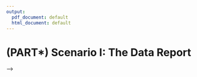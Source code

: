 ```yaml
---
output:
  pdf_document: default
  html_document: default
---
```

# (PART\*) Scenario I: The Data Report{-} 

<!-- # Tools for Working with Data -->

<!-- This week we will get to know the basic tools we need.  -->


<!-- ## What Is In a Data Spreadsheet? -->

<!-- When we work with data, the first step is *always* to get an overview of the data---be it in academia, for a company or in government. The whole first part of this module is dedicated to teaching you how to understand your data in a quick and efficient way. -->

<!-- We will learn a couple of important things. -->

<!-- * How to access data. -->
<!-- * How to get a quick overview over the data. -->
<!-- * How to describe data and extract their core characteristics. -->
<!-- * How to communicate and visualise results. -->
<!-- * How to manage everything efficiently. -->

<!-- To give you an idea how and why even these basic skills matter in real life, I talked to Dr Sebastian Sternberg. He has a degree in politics and works as a data scientist with KPMG at the moment. In the interview, he was so kind to offer us insights into how he is working with data and how relevant data reports are in his daily work. -->

<!-- ```{r, eval=knitr::is_html_output(excludes = "epub"), results = 'asis', echo = F} -->
<!-- cat( -->
<!-- '<iframe width="560" height="315" src="https://www.youtube.com/embed/F9xPdKFs3co" frameborder="0" allow="accelerometer; autoplay; clipboard-write; encrypted-media; gyroscope; picture-in-picture" allowfullscreen></iframe>' -->
<!-- ) -->
<!-- ``` -->



<!-- ## Key Concepts -->

<!-- Let as begin with some key definitions. -->

<!-- ### What is a Statistic? -->

<!-- **Statistics summarise large amounts of numerical data.** Statistics are really useful if one wants to get a good overview over data.  -->

<!-- **A statistic is a characteristic of a sample.** Imagine we make a number of observations and put in numbers what we see. When we calculate a statistic on this data, the statistic is able to describe the sample we collected. If we collect a different sample, the statistic is very likely to have slightly different values. -->


<!-- **The goal of statistical methods is to make inference about a population based on information from a sample of that population.** Often, we might be interested in more than just the data at hand. By drawing a sample, we hope to generalise beyond our sample and learn something about the the overall population. For example, by asking a few hundred Welsh voters about their voting intentions we aim at saying something about the voting intention of *all* voters in Wales. -->

<!-- **To estimate parameters, we use statistical methods.** Estimating a parameter means that you need to be able to say something about a certain parameter on the basis of a couple of data points that you collected. We will be learning how to use the correct statistics to infer what we believe is the most likely value for a certain parameter. In the voting example, we might be interested to understand what share of voters who would cast their vote for *Plaid Cymru* for example.  -->

<!-- **Statistics can separate the probable from the possible.** When we collect data, the data can have a range of different values. Of course, not all possible data points are equally likely. The beauty of statistics is that they can be used to tell us which values we can expect to see more often and which ones least often. For example, voters might be able to cast their vote for a whole range of parties---e.g. *Labour*, *Conservatives*, *Plaid Cymru* or the *Welsh Nation Party*. However, voting for these parties is not necessarily equally likely. It is reasonable to expect that, say, the *Conservatives* will receive more votes than the *Welsh Nation Party*.  -->



<!-- ### Some More Definitions -->

<!-- Some more definitions that a really useful for our module. It would not hurt if you could learn them by heart. -->

<!-- **Population:** The full set of cases about which we want to generalise. -->

<!-- **Sample:** A subset of the population. -->

<!-- **Variable:** Logical set of attributes (characteristics) of an object (person, thing, etc.) that can vary across a range. -->

<!-- **Parameter:** A characteristic of a population; usually unknown. -->

<!-- **Descriptive Statistics:** Statistics that summarise the distribution of the values of variables in a sample. -->

<!-- **Inferential Statistics:** The use of statistics to make inferences about a larger population based on data collected from a sample. -->



<!-- ### Types of Data -->

<!-- Levels    | Example from our Survey       | Real World Example        | Measurement             | Possible Operations -->
<!-- ----------|-------------------------------|---------------------------|-------------------------|------------ -->
<!-- Nominal   | Tea or coffee?                | Gender, religion          | Categories              | Frequencies -->
<!-- Ordinal   | Do you like summer?           | Social class, attitudes   | Categories and ranking  | Frequencies and ranking -->
<!-- Interval  | How many hours do you study?  | Age, income               | All above and distance  | All above and addition and subtraction -->


<!-- <!-- ### Data in Action --> -->

<!-- Remember that you were filling out the survey just before term? Let us go and take a look at some examples of your data to better understand the different types of data that are out there. -->

<!-- #### Nominal Data {-} -->
<!-- What do you prefer to drink in the morning? The variable encodes three different answer categories. These categories cannot be ranked, obviously. These are your responses: -->
<!-- ```{r echo = FALSE} -->
<!-- par(mar = c(4,4,1,1)) -->
<!-- barplot(table(breakfast) -->
<!--         , ylab = "Frequency" -->
<!--         , col = cardiffgrey -->
<!--         , las = 1 -->
<!--         , border = NA) -->
<!-- ``` -->


<!-- #### Ordinal Data {-} -->
<!-- How much do you like summer? You were given a scale that ranged from 1 to 5. The answers to this question can be ranked. However, it is not necessarily true that the distances between the answer categories is always the same. Now look at your responses: [Here comes the sun!](https://www.youtube.com/watch?v=dXf1nUVdVuM) -->

<!-- ```{r echo = FALSE} -->
<!-- ordtable <- cbind(table(summer), prop.table(table(summer))) -->
<!-- tsummer <- rbind(ordtable) -->
<!-- rownames(tsummer) <- c(4,"Highest") -->

<!-- par(mar = c(4,4,1,1)) -->
<!-- barplot(tsummer[,1] -->
<!-- 			, las = 1 -->
<!-- 			, col = cardiffred -->
<!-- 			, horiz = TRUE -->
<!-- 			, xlab = "Frequency"			 -->
<!-- 			, border = NA) -->

<!-- ``` -->

<!-- #### Interval Data {-} -->

<!-- Finally, let us consider some interval data. How many hours do you study per week? This data provides full hours. The data is discrete, its values can be ranked, and the distance between any two neighbouring categories is always the same. -->


<!-- ```{r echo = FALSE} -->
<!-- ordtable <- cbind(table(summer), prop.table(table(summer))) -->
<!-- tsummer <- rbind(ordtable) -->
<!-- rownames(tsummer) <- c(4,"Highest") -->

<!-- par(mar = c(4,1,1,1)) -->
<!-- stripchart(na.omit(studyperweek) -->
<!-- 			, method = "stack" -->
<!-- 			, pch = 16 -->
<!-- 			, xlab = "Hours Per Week"			 -->
<!-- 			, col = cardiffgrey -->
<!-- 			, cex = 2.5 -->
<!-- 			, ylim = c(.9, 1.5) -->
<!-- 			, xlim = c(0,20) -->
<!-- 			, frame.plot = FALSE) -->

<!-- ``` -->





<!-- ## Meet: R  -->

<!-- Now that we have a bit of an overview how data can look like, let us take a look at the main tool that we will use to manage, analyse and visualise data. We will use a programming language for this module that is called R. It is free and open source, so you can install it easily on your computers. It is also very powerful which means that all the effort that you are investing in these 10 weeks of the term to learn it will heavily pay-off when you are analysing data in the future---be it for research or in any other professional context. And 'paying-off' is meant quite literally here. R is a really valuable skill set to have on your CV and is certain to boost your employability quite a bit.  -->

<!-- If you want to know more about R, where its coming from and how it all developed, check the [Wikipedia Page](https://en.wikipedia.org/wiki/R_(programming_language)) as a start. Also, feel free to go wild on the [homepage of the R Project](https://www.r-project.org/) itself or in any other of your favourite corners of the internet. Beware: The rabbit hole is quite deep. #nerdalert  -->



<!-- ### Install R -->
<!-- Installing R is pretty straightforward: Go and visit the homepage of the [The Comprehensive R Archive Network](https://cran.r-project.org/) where you can find the latest version of R. At the top of the page, you can chose between your operating system: -->

<!-- ![](figures/install_R.png) -->

<!-- ### Install R Studio -->
<!-- Now that you have installed the programming language, let's go and get a nice interface that actually helps us get our work down. R-Studio is a programme that makes it much more easy to write and execute R code. Go and get the free [R-Studio desktop version](https://rstudio.com/products/rstudio/download/). Install the version that suits your operating system.  -->

<!-- *Nota bene: Make sure you first install R and then R-Studio.* -->

<!-- ### How to Work with R  -->

<!-- Here is a quick video in which I show you around. You can also take a look at Chapter 2 in @Fogarty2019 for a lot of helpful details. -->


<!-- ```{r, eval=knitr::is_html_output(excludes = "epub"), results = 'asis', echo = F} -->
<!-- cat( -->
<!-- '<iframe width="560" height="315" src="https://www.youtube.com/embed/wBBPncMbFF4" frameborder="0" allow="accelerometer; autoplay; clipboard-write; encrypted-media; gyroscope; picture-in-picture" allowfullscreen></iframe>' -->
<!-- ) -->
<!-- ``` -->




<!-- ### First Steps in R  -->
<!-- Now that you know how R-Studio looks like and how to use it, let's go and try it out. -->

<!-- As you saw, in the console tab you can run commands directly. But it is better practice to type them in an R script and send them. Every line of the text editor can be sent using Str + Enter in Windows and Cmd + Enter in MacOS. -->

<!-- #### Objects {-} -->

<!-- R can keep several objects in memory at the same time. To distinguish them, object have names. Objects are assigned with an arrow like this: `<-` -->

<!-- Let us assign some values to objects.  -->

<!-- ```{r} -->
<!-- a <- 5 -->
<!-- b <- 6 -->
<!-- c <- a * b -->
<!-- ``` -->

<!-- Objects can be called using their name. Here on this homepage, you will see a second grey block that will give you the output. If you type all up in R Studio, you will find all R related output in the console. -->

<!-- ```{r} -->
<!-- a -->
<!-- b -->
<!-- c -->
<!-- ``` -->

<!-- We can combine several values with the function `c()`. Functions are really useful. There are basically three elements to a function.  -->
<!--  * First of call, they have a name---here in this case it is the letter `c` which stands for *concatenate*.  -->
<!--  * Then, functions always need one more more inputs. A function receives its inputs in the brackets `()`.  -->
<!--  * If you call a function and provide it with its correct inputs, it will do *its thing* and return the output that you asked for.  -->

<!-- ```r{} -->
<!-- a <- c(1,2,3) -->
<!-- a -->
<!-- ``` -->
<!-- The object `a` is not a scalar any more. It is now a vector that has three elements to it, the numbers 1, 2 and 3.  -->

<!-- You can of course also assign more than just numbers. We can assign strings---here a couple of three digit country codes.  -->


<!-- ```{r} -->

<!-- cntry <- c("BRA", "GER", "FRA", "NLD") -->
<!-- cntry -->
<!-- ``` -->

<!-- ```{r, echo=FALSE} -->
<!-- ##  [1] "a"              "b"              "c"              "cardiffblack"   -->
<!-- ##  [5] "cardiffblue"    "cardiffgold"    "cardiffgrey"    "cardiffpurple1" -->
<!-- ##  [9] "cardiffpurple2" "cardiffred"     "cntry"          "dat"            -->
<!-- ## [13] "dat18"          "dat19"          "nomtable"       "ordtable"       -->
<!-- ## [17] "tsummer" -->

<!-- rm(cardiffblack, cardiffblue, cardiffgold, cardiffgrey, cardiffpurple1,  -->
<!--    cardiffpurple2, cardiffred, dat, dat18, dat19, nomtable, ordtable, tsummer) -->


<!-- ``` -->


<!-- If you want to see all the objects that we have in the workspace so far, try the function `ls()`. -->
<!-- ```{r} -->
<!-- ls() -->
<!-- ``` -->

<!-- You want to remove an object? Then use the function `rm()` like so. -->
<!-- ```{r} -->
<!-- rm(cntry) -->
<!-- ``` -->

<!-- See, the object `cntry` is not in the workspace any more. -->
<!-- ```{r} -->
<!-- ls() -->
<!-- ``` -->



<!-- #### R Data Types {-} -->

<!-- In R, there can be different types of objects. Some can only take specific types of data. -->

<!-- * Scalar: numbers, characters, logical values -->
<!-- * Vector: sets of scalars -->
<!-- * Matrix: two-dimensional set of scalars of same type -->
<!-- * Data frame: Collections of vectors of (possibly) different types but with same length -->


<!-- Let us begin from scratch with am empty workspace. To delete everything, we will nest two of the functions above. -->
<!-- ```{r} -->
<!-- rm(list=ls()) -->
<!-- ``` -->

<!-- First we assign some scalars. -->
<!-- ```{r} -->
<!-- # scalar -->
<!-- a <- 43 -->
<!-- b <- a + 7 -->
<!-- a -->
<!-- b -->
<!-- ``` -->


<!-- And here we go with some vectors. -->
<!-- ```{r} -->
<!-- x <- c(a,b,a,b) -->
<!-- y <- x + 10 -->
<!-- cntry <- c('Brasil', 'Canada', 'China', 'Singapore') -->
<!-- x -->
<!-- y -->
<!-- cntry -->
<!-- ``` -->

<!-- Something interesting just happened here: You see the object `x` which is a vector? R added `10` to each of the scalars in `x` when calculating `y`. In programming you call this *broadcasting*. Pretty nifty! -->

<!-- Next, we build a matrix, for example by binding two columns with the function `cbind()` or two rows with the function `rbind()`. -->
<!-- ```{r} -->
<!-- z <-cbind(x,y) -->
<!-- z2 <-rbind(x,y) -->
<!-- z -->
<!-- z2 -->
<!-- ``` -->

<!-- This is how a data frame looks like. It accepts vectors with any value. Data frames are quite similar to spreadsheets, for example in Excel or LibreOffice.  -->
<!-- ```{r} -->
<!-- dat1 <- data.frame(cntry, z) -->
<!-- dat1 -->
<!-- ``` -->



<!-- #### Selecting Elements -->

<!-- Finally, we will learn how to select elements from objects. We will begin with vectors.  -->
<!-- ```{r} -->
<!-- a <- c(1,2,3,4,5) -->
<!-- b <- a + 10 -->
<!-- ``` -->

<!-- We can select elements in R with `[ ]`. -->
<!-- ```{r} -->
<!-- a -->
<!-- a[2] -->
<!-- a[2:4] -->
<!-- ``` -->
<!-- Like in many other programming languages, the colon `:` expresses a range. Here we select all values in the range from the second to the fourth entry. -->

<!-- We can also select elements from a matrix. The `,` helps to distinguish between the two dimensions. The selection `m[1,1]` will return the first element of the first column. In a similar vein, the selection `m[3,2]` will return the third element of the second column. -->
<!-- ```{r} -->
<!-- m <- cbind(a,b) -->

<!-- m[1,1] -->
<!-- m[3,2] -->

<!-- ``` -->

<!-- Finally, we select elements from a data frame. We create a variable 'name' with the names of Mark, Luise and Peter. The variable 'bike' contains their bikes: Mountainbike, Single Speed and Racing Bike. We capture the hours per week they ride on it: 4, 7, 8 and finally we bring all variables together in a common data frame `dat2`. -->

<!-- ```{r} -->
<!-- name <- c('Mark', 'Luise', 'Peter') -->
<!-- bike <- c('Mountainbike', 'Single_Speed', 'Racing_Bike') -->
<!-- hours <- c(4,7,8) -->

<!-- dat2 <- data.frame(name, bike, hours) -->
<!-- ``` -->

<!-- In data frames, you can select elements with the operator `$` and the name of the variable -->
<!-- ```{r} -->
<!-- dat2$bike -->
<!-- ``` -->
<!-- You can of course still use the positions, too! -->
<!-- ```{r} -->
<!-- dat2[,2] # gives you all entries for the second column -->
<!-- dat2[1,2] # gives you the first entry for the second column -->
<!-- ``` -->


<!-- Since *just* selecting might not always be enough, R allows us to select elements based on conditions.  -->


<!-- R comes with everything formal logic requires.  -->

<!-- * is equal `==` -->
<!-- * is not `!= ` -->
<!-- * smaller `<` -->
<!-- * larger `>` -->
<!-- * smaller equal `<=` -->
<!-- * larger equal `=>` -->

<!-- You can build more complex queries via  -->

<!-- * AND `&`  -->
<!-- * OR `|` -->

<!-- Let's go: -->
<!-- ```{r} -->
<!-- x <- c(1,56,23,89,-3,5) -->
<!-- y <- c(24,78,32,27,8,1)  	 -->

<!-- x[x >20]    # greater as 20 -->
<!-- x[x >20 & x !=89] # greater as 20 and unequal 89 -->
<!-- x[x>0 | x==-3] # x where x greater 0 oder x=-3 -->

<!-- y[x==1] # y where x=1 -->
<!-- ``` -->


<!-- ## Readings for This Week -->

<!-- Please read chapter 2 and chapter 3 in [@Fogarty2019]. -->

<!-- This is where we end for this week. I am looking forward to meeting you in the workshop on Tuesday 12pm--2pm! -->

